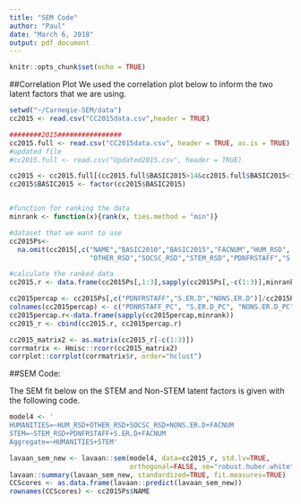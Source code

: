 ```yaml
---
title: "SEM Code"
author: "Paul"
date: "March 6, 2018"
output: pdf_document
---
```


```r
knitr::opts_chunk$set(echo = TRUE)
```

##Correlation Plot
We used the correlation plot below to inform the two latent factors that we are using. 

```r
setwd("~/Carnegie-SEM/data")
cc2015 <- read.csv("CC2015data.csv",header = TRUE)

########2015################
cc2015.full <- read.csv("CC2015data.csv", header = TRUE, as.is = TRUE)
#updated file
#cc2015.full <- read.csv("Updated2015.csv", header = TRUE)

cc2015 <- cc2015.full[(cc2015.full$BASIC2015>14&cc2015.full$BASIC2015<18),]
cc2015$BASIC2015 <- factor(cc2015$BASIC2015)


#function for ranking the data
minrank <- function(x){rank(x, ties.method = "min")}

#dataset that we want to use
cc2015Ps<-
  na.omit(cc2015[,c("NAME","BASIC2010","BASIC2015","FACNUM","HUM_RSD",
                    "OTHER_RSD","SOCSC_RSD","STEM_RSD","PDNFRSTAFF","S.ER.D","NONS.ER.D")])

#calculate the ranked data
cc2015.r <- data.frame(cc2015Ps[,1:3],sapply(cc2015Ps[,-c(1:3)],minrank)) 

cc2015percap <- cc2015Ps[,c("PDNFRSTAFF","S.ER.D","NONS.ER.D")]/cc2015Ps$FACNUM
colnames(cc2015percap) <- c("PDNRSTAFF_PC", "S.ER.D_PC", "NONS.ER.D_PC")
cc2015percap.r<-data.frame(sapply(cc2015percap,minrank))
cc2015_r <- cbind(cc2015.r, cc2015percap.r)

cc2015_matrix2 <- as.matrix(cc2015_r[-c(1:3)])
corrmatrix <- Hmisc::rcorr(cc2015_matrix2)
corrplot::corrplot(corrmatrix$r, order="hclust")
```


##SEM Code: 

The SEM fit below on the STEM and Non-STEM latent factors is given with the following code. 

```r
model4 <- '
HUMANITIES=~HUM_RSD+OTHER_RSD+SOCSC_RSD+NONS.ER.D+FACNUM
STEM=~STEM_RSD+PDNFRSTAFF+S.ER.D+FACNUM
Aggregate=~HUMANITIES+STEM'

lavaan_sem_new <- lavaan::sem(model4, data=cc2015_r, std.lv=TRUE,
                              orthogonal=FALSE, se="robust.huber.white")
lavaan::summary(lavaan_sem_new, standardized=TRUE, fit.measures=TRUE)
CCScores <- as.data.frame(lavaan::predict(lavaan_sem_new))
rownames(CCScores) <- cc2015Ps$NAME

```

